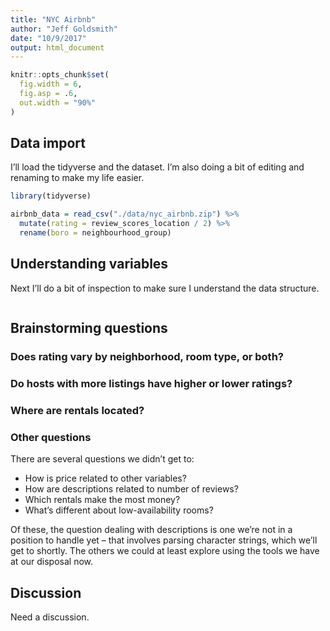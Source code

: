 ```yaml
---
title: "NYC Airbnb"
author: "Jeff Goldsmith"
date: "10/9/2017"
output: html_document
---
```



```r
knitr::opts_chunk$set(
  fig.width = 6,
  fig.asp = .6,
  out.width = "90%"
)
```

## Data import

I'll load the tidyverse and the dataset. I'm also doing a bit of editing and renaming to make my life easier. 

```r
library(tidyverse)

airbnb_data = read_csv("./data/nyc_airbnb.zip") %>%
  mutate(rating = review_scores_location / 2) %>%
  rename(boro = neighbourhood_group)
```

## Understanding variables

Next I'll do a bit of inspection to make sure I understand the data structure.

```r

```

## Brainstorming questions

### Does rating vary by neighborhood, room type, or both?


### Do hosts with more listings have higher or lower ratings?


### Where are rentals located?


### Other questions

There are several questions we didn't get to:

* How is price related to other variables?
* How are descriptions related to number of reviews?
* Which rentals make the most money?
* What's different about low-availability rooms?

Of these, the question dealing with descriptions is one we're not in a position to handle yet -- that involves parsing character strings, which we'll get to shortly. The others we could at least explore using the tools we have at our disposal now.


## Discussion

Need a discussion.